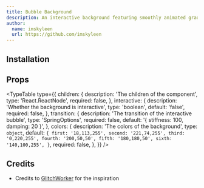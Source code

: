 ```yaml
---
title: Bubble Background
description: An interactive background featuring smoothly animated gradient bubbles, creating a playful, dynamic, and visually engaging backdrop.
author:
  name: imskyleen
  url: https://github.com/imskyleen
---
```


<ComponentPreview name="bubble-background-demo" />

## Installation

<ComponentInstallation name="bubble-background" />

## Props

<TypeTable
  type={{
    children: {
      description: 'The children of the component',
      type: 'React.ReactNode',
      required: false,
    },
    interactive: {
      description: 'Whether the background is interactive',
      type: 'boolean',
      default: 'false',
      required: false,
    },
    transition: {
      description: 'The transition of the interactive bubble',
      type: 'SpringOptions',
      required: false,
      default: '{ stiffness: 100, damping: 20 }',
    },
    colors: {
      description: 'The colors of the background',
      type: `object`,
      default: `{
        first: '18,113,255',
        second: '221,74,255',
        third: '0,220,255',
        fourth: '200,50,50',
        fifth: '180,180,50',
        sixth: '140,100,255',
      }`,
      required: false,
    },
  }}
/>

## Credits

- Credits to [GlitchWorker](https://codepen.io/glitchworker/pen/jENZGOV) for the inspiration
